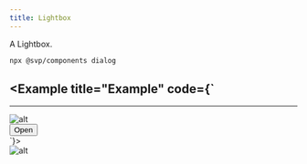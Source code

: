 ```yaml
---
title: Lightbox
---
```


A Lightbox.


<Pills>
  <Atrium label="a-blur" href="/atrium/elements/a-blur" />
  <Atrium label="Button" href="/atrium/components/button" />
</Pills>

```bash
npx @svp/components dialog
```

<Example title="Example" code={`
---
---

<Lightbox>
  <div class="h-[500px] w-full flex-none p-2">
    <img
      class="h-full w-full bg-zinc-400 object-cover"
      src="https://picsum.photos/900/480"
      alt="alt"
      loading="lazy"
    />
  </div>
</Lightbox>

<div onclick="document.querySelector('a-blur').enabled = true">
  <Button>Open</Button>
</div>
`}>
  <Lightbox client:load>
    <div class="h-[500px] w-full flex-none p-2">
      <img
        class="h-full w-full bg-zinc-400 object-cover"
        src="https://picsum.photos/900/480"
        alt="alt"
        loading="lazy"
      />
    </div>
  </Lightbox>
</Example>
